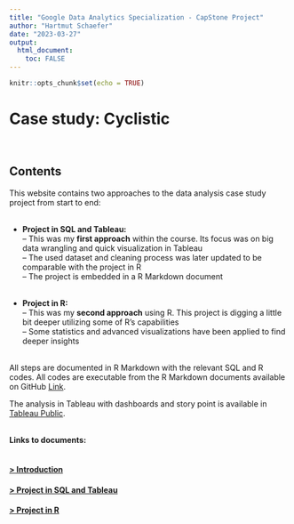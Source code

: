 ```yaml
---
title: "Google Data Analytics Specialization - CapStone Project"
author: "Hartmut Schaefer"
date: "2023-03-27"
output: 
  html_document:
    toc: FALSE
---
```


```r
knitr::opts_chunk$set(echo = TRUE)
```


# Case study: Cyclistic
\


##  Contents

This website contains  two approaches to the data analysis case study project from start to end:\
\

- **Project in SQL and Tableau:**\
  -- This was my **first approach** within the course. Its focus was on big data wrangling and quick visualization in Tableau\
  -- The used dataset and cleaning process was later updated to be comparable with the project in R\
  -- The project is embedded in a R Markdown document\
\

- **Project in R:**\
  -- This was my **second approach** using R. This project is digging a little bit deeper utilizing some of R's capabilities\
  -- Some statistics and advanced visualizations have been applied to find deeper insights\
\

All steps are documented in R Markdown with the relevant SQL and R codes. All codes are executable from the R Markdown documents available on GitHub [Link](https://github.com/hk-schaefer/Cyclistic).\

The analysis in Tableau with dashboards and story point is available in [Tableau Public](https://public.tableau.com/app/profile/hartmut.schaefer/viz/Bike-ShareCaseStudy-GoogleDataAnalyticsCapStoneProject/Cyclistics-StoryPoint).\
\

**Links to documents:**\
\

#### [> Introduction](introduction.html)\

#### [> Project in SQL and Tableau](projectSql.html)\

#### [> Project in R](projectR.html)\
\







